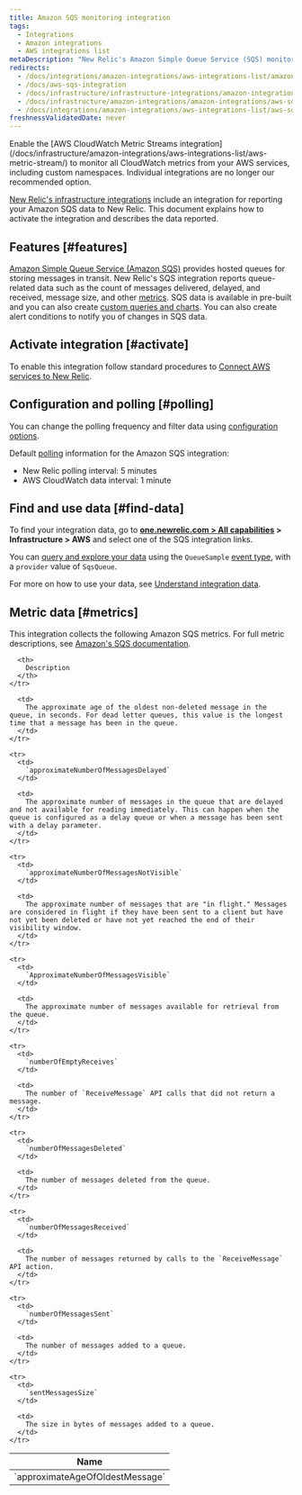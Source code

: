 ```yaml
---
title: Amazon SQS monitoring integration
tags:
  - Integrations
  - Amazon integrations
  - AWS integrations list
metaDescription: "New Relic's Amazon Simple Queue Service (SQS) monitoring integration: what data it reports, and how to enable it."
redirects:
  - /docs/integrations/amazon-integrations/aws-integrations-list/amazon-sqs-monitoring-integration
  - /docs/aws-sqs-integration
  - /docs/infrastructure/infrastructure-integrations/amazon-integrations/aws-sqs-integration
  - /docs/infrastructure/amazon-integrations/amazon-integrations/aws-sqs-monitoring-integration
  - /docs/integrations/amazon-integrations/aws-integrations-list/aws-sqs-monitoring-integration
freshnessValidatedDate: never
---
```


<Callout variant="important">
  Enable the [AWS CloudWatch Metric Streams integration](/docs/infrastructure/amazon-integrations/aws-integrations-list/aws-metric-stream/) to monitor all CloudWatch metrics from your AWS services, including custom namespaces. Individual integrations are no longer our recommended option.
</Callout>

[New Relic's infrastructure integrations](/docs/infrastructure/integrations-getting-started/getting-started/introduction-infrastructure-integrations) include an integration for reporting your Amazon SQS data to New Relic. This document explains how to activate the integration and describes the data reported.

## Features [#features]

[Amazon Simple Queue Service (Amazon SQS)](https://aws.amazon.com/sqs/) provides hosted queues for storing messages in transit. New Relic's SQS integration reports queue-related data such as the count of messages delivered, delayed, and received, message size, and other [metrics](#metrics). SQS data is available in pre-built <InlinePopover type="dashboards"/> and you can also create [custom queries and charts](/docs/infrastructure/integrations-getting-started/getting-started/use-integration-data-new-relic-insights). You can also create alert conditions to notify you of changes in SQS data.

## Activate integration [#activate]

To enable this integration follow standard procedures to [Connect AWS services to New Relic](/docs/infrastructure/infrastructure-integrations/getting-started/connect-aws-integrations-infrastructure).

## Configuration and polling [#polling]

You can change the polling frequency and filter data using [configuration options](/docs/integrations/new-relic-integrations/getting-started/configure-polling-frequency-data-collection-cloud-integrations).

Default [polling](/docs/infrastructure/amazon-integrations/aws-integrations-list/aws-polling-intervals-infrastructure-integrations) information for the Amazon SQS integration:

* New Relic polling interval: 5 minutes
* AWS CloudWatch data interval: 1 minute

## Find and use data [#find-data]

To find your integration data, go to <DNT>**[one.newrelic.com > All capabilities](https://one.newrelic.com/all-capabilities) > Infrastructure > AWS**</DNT> and select one of the SQS integration links.

You can [query and explore your data](/docs/using-new-relic/data/understand-data/query-new-relic-data) using the `QueueSample` [event type](/docs/data-apis/understand-data/new-relic-data-types/#event-data), with a `provider` value of `SqsQueue`.

For more on how to use your data, see [Understand integration data](/docs/infrastructure/integrations/find-use-infrastructure-integration-data).

## Metric data [#metrics]

This integration collects the following Amazon SQS metrics. For full metric descriptions, see [Amazon's SQS documentation](http://docs.aws.amazon.com/AmazonCloudWatch/latest/monitoring/sqs-metricscollected.html).

<table>
  <thead>
    <tr>
      <th width={360}>
        Name
      </th>

      <th>
        Description
      </th>
    </tr>
  </thead>

  <tbody>
    <tr>
      <td>
        `approximateAgeOfOldestMessage`
      </td>

      <td>
        The approximate age of the oldest non-deleted message in the queue, in seconds. For dead letter queues, this value is the longest time that a message has been in the queue.
      </td>
    </tr>

    <tr>
      <td>
        `approximateNumberOfMessagesDelayed`
      </td>

      <td>
        The approximate number of messages in the queue that are delayed and not available for reading immediately. This can happen when the queue is configured as a delay queue or when a message has been sent with a delay parameter.
      </td>
    </tr>

    <tr>
      <td>
        `approximateNumberOfMessagesNotVisible`
      </td>

      <td>
        The approximate number of messages that are "in flight." Messages are considered in flight if they have been sent to a client but have not yet been deleted or have not yet reached the end of their visibility window.
      </td>
    </tr>

    <tr>
      <td>
        `ApproximateNumberOfMessagesVisible`
      </td>

      <td>
        The approximate number of messages available for retrieval from the queue.
      </td>
    </tr>

    <tr>
      <td>
        `numberOfEmptyReceives`
      </td>

      <td>
        The number of `ReceiveMessage` API calls that did not return a message.
      </td>
    </tr>

    <tr>
      <td>
        `numberOfMessagesDeleted`
      </td>

      <td>
        The number of messages deleted from the queue.
      </td>
    </tr>

    <tr>
      <td>
        `numberOfMessagesReceived`
      </td>

      <td>
        The number of messages returned by calls to the `ReceiveMessage` API action.
      </td>
    </tr>

    <tr>
      <td>
        `numberOfMessagesSent`
      </td>

      <td>
        The number of messages added to a queue.
      </td>
    </tr>

    <tr>
      <td>
        `sentMessagesSize`
      </td>

      <td>
        The size in bytes of messages added to a queue.
      </td>
    </tr>
  </tbody>
</table>
